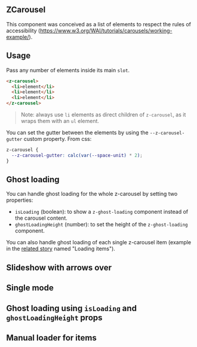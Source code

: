 
<Meta of={IndexStories} />

## ZCarousel

This component was conceived as a list of elements to respect the rules of accessibility (https://www.w3.org/WAI/tutorials/carousels/working-example/).

## Usage

Pass any number of elements inside its main `slot`.

```html
<z-carousel>
  <li>element</li>
  <li>element</li>
  <li>element</li>
</z-carousel>
```

> Note: always use `li` elements as direct children of `z-carousel`, as it wraps them with an `ul` element.

You can set the gutter between the elements by using the `--z-carousel-gutter` custom property.
From css:

```css
z-carousel {
  --z-carousel-gutter: calc(var(--space-unit) * 2);
}
```

## Ghost loading

You can handle ghost loading for the whole z-carousel by setting two properties:

- `isLoading` (boolean): to show a `z-ghost-loading` component instead of the carousel content.
- `ghostLoadingHeight` (number): to set the height of the `z-ghost-loading` component.

You can also handle ghost loading of each single z-carousel item (example in the [related story](#manual-loader-for-items) named "Loading items").

## Slideshow with arrows over

<Canvas>
  <Story of={IndexStories.SlideshowWithArrowsOver} />
</Canvas>

## Single mode

<Canvas>
  <Story of={IndexStories.SingleMode} />
</Canvas>

## Ghost loading using `isLoading` and `ghostLoadingHeight` props

<Canvas>
  <Story of={IndexStories.GhostLoading} />
</Canvas>

## Manual loader for items

<Canvas>
  <Story of={IndexStories.LoadingItems} />
</Canvas>

<Controls />
